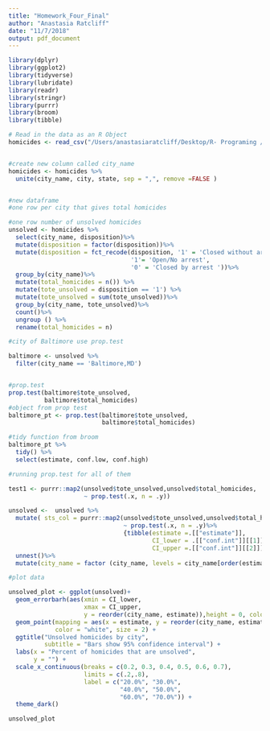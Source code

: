 ```yaml
---
title: "Homework_Four_Final"
author: "Anastasia Ratcliff"
date: "11/7/2018"
output: pdf_document
---
```


```r

library(dplyr)
library(ggplot2)
library(tidyverse)
library(lubridate)
library(readr)
library(stringr)
library(purrr)
library(broom)
library(tibble)

```


```r
# Read in the data as an R Object
homicides <- read_csv("/Users/anastasiaratcliff/Desktop/R- Programing /Homework_Four/Data/homicide-data.csv")


#create new column called city_name
homicides <- homicides %>%
  unite(city_name, city, state, sep = ",", remove =FALSE )


#new dataframe
#one row per city that gives total homicides 

#one row number of unsolved homicides 
unsolved <- homicides %>%
  select(city_name, disposition)%>%
  mutate(disposition = factor(disposition))%>%
  mutate(disposition = fct_recode(disposition, '1' = 'Closed without arrest',
                                  '1'= 'Open/No arrest',
                                  '0' = 'Closed by arrest '))%>%
  group_by(city_name)%>%
  mutate(total_homicides = n()) %>%
  mutate(tote_unsolved = disposition == '1') %>%
  mutate(tote_unsolved = sum(tote_unsolved))%>%
  group_by(city_name, tote_unsolved)%>%
  count()%>%
  ungroup () %>%
  rename(total_homicides = n)

#city of Baltimore use prop.test

baltimore <- unsolved %>%
  filter(city_name == 'Baltimore,MD')


#prop.test
prop.test(baltimore$tote_unsolved,
          baltimore$total_homicides)
#object from prop test
baltimore_pt <- prop.test(baltimore$tote_unsolved,
                          baltimore$total_homicides)

#tidy function from broom 
baltimore_pt %>%
  tidy() %>%
  select(estimate, conf.low, conf.high)

```

```r

#running prop.test for all of them

test1 <- purrr::map2(unsolved$tote_unsolved,unsolved$total_homicides, 
                     ~ prop.test(.x, n = .y))

unsolved <-  unsolved %>%
  mutate( sts_col = purrr::map2(unsolved$tote_unsolved,unsolved$total_homicides, 
                                ~ prop.test(.x, n = .y)%>%
                                {tibble(estimate =.[["estimate"]],
                                        CI_lower = .[["conf.int"]][[1]],
                                        CI_upper =.[["conf.int"]][[2]])}))%>%
  unnest()%>%
  mutate(city_name = factor (city_name, levels = city_name[order(estimate)]))


```

```r

#plot data 

unsolved_plot <- ggplot(unsolved)+
  geom_errorbarh(aes(xmin = CI_lower,
                     xmax = CI_upper, 
                     y = reorder(city_name, estimate)),height = 0, color = "white")+
  geom_point(mapping = aes(x = estimate, y = reorder(city_name, estimate)),
             color = "white", size = 2) +
  ggtitle("Unsolved homicides by city",
          subtitle = "Bars show 95% confidence interval") +
  labs(x = "Percent of homicides that are unsolved",
       y = "") +
  scale_x_continuous(breaks = c(0.2, 0.3, 0.4, 0.5, 0.6, 0.7),
                     limits = c(.2,.8),
                     label = c("20.0%", "30.0%",
                               "40.0%", "50.0%", 
                               "60.0%", "70.0%")) +
  theme_dark()

unsolved_plot

```
